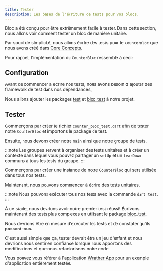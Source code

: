 ```yaml
---
title: Tester
description: Les bases de l'écriture de tests pour vos blocs.
---
```



Bloc a été conçu pour être extrêmement facile à tester. Dans cette section, nous
allons voir comment tester un bloc de manière unitaire.

Par souci de simplicité, nous allons écrire des tests pour le `CounterBloc` que
nous avons créé dans [Core Concepts](/fr/bloc-concepts).

Pour rappel, l'implémentation du `CounterBloc` ressemble à ceci:

<CounterBlocSnippet />

## Configuration

Avant de commencer à écrire nos tests, nous avons besoin d'ajouter des framework
de test dans nos dépendances,

Nous allons ajouter les packages [test](https://pub.dev/packages/test) et
[bloc_test](https://pub.dev/packages/bloc_test) à notre projet.

<AddDevDependenciesSnippet />

## Tester

Commençons par créer le fichier `counter_bloc_test.dart` afin de tester notre
`CounterBloc` et importons le package de test.

<CounterBlocTestImportsSnippet />

Ensuite, nous devons créer notre `main` ainsi que notre groupe de tests.

<CounterBlocTestMainSnippet />

:::note Les groupes servent à organiser des tests unitaires et à créer un
contexte dans lequel vous pouvez partager un `setUp` et un `tearDown` communs à
tous les tests du groupe. :::

Commençons par créer une instance de notre `CounterBloc` qui sera utilisée dans
tous nos tests.

<CounterBlocTestSetupSnippet />

Maintenant, nous pouvons commencer à écrire des tests unitaires.

<CounterBlocTestInitialStateSnippet />

:::note Nous pouvons exécuter tous nos tests avec la commande `dart test`. :::

À ce stade, nous devrions avoir notre premier test réussi! Écrivons maintenant
des tests plus complexes en utilisant le package
[bloc_test](https://pub.dev/packages/bloc_test).

<CounterBlocTestBlocTestSnippet />

Nous devrions être en mesure d'exécuter les tests et de constater qu'ils passent
tous.

C'est aussi simple que ça, tester devrait être un jeu d'enfant et nous devrions
nous sentir en confiance lorsque nous apportons des modifications et que nous
refactorisons notre code.

Vous pouvez vous référer à l'application
[Weather App](https://github.com/felangel/bloc/tree/master/examples/flutter_weather)
pour un exemple d'application entièrement testée.
